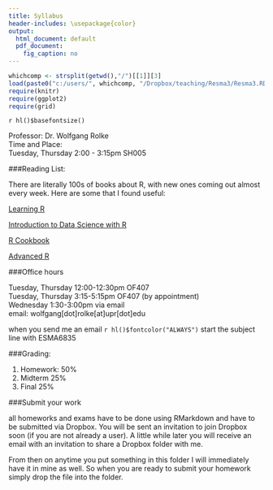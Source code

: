 ```yaml
---
title: Syllabus
header-includes: \usepackage{color} 
output:
  html_document: default
  pdf_document:
    fig_caption: no
---
```

```r
whichcomp <- strsplit(getwd(),"/")[[1]][3]
load(paste0("c:/users/", whichcomp, "/Dropbox/teaching/Resma3/Resma3.RData"))
require(knitr)
require(ggplot2)
require(grid)
```
`r hl()$basefontsize()`

Professor: Dr. Wolfgang Rolke  
Time and Place:  
Tuesday, Thursday 2:00 - 3:15pm  SH005

###Reading List:

There are literally 100s of books about R, with new ones coming out almost every week. Here are some that I found useful:

[Learning R](https://www.amazon.com/Learning-R-Richard-Cotton/dp/1449357105/ref=dp_rm_title_1)

[Introduction to Data Science with R](http://shop.oreilly.com/product/0636920034834.do)

[R Cookbook](https://www.amazon.com/Cookbook-OReilly-Cookbooks-Paul-Teetor/dp/0596809158/ref=dp_rm_title_0)

[Advanced R](https://englianhu.files.wordpress.com/2016/05/advanced-r.pdf)

###Office hours

Tuesday, Thursday 12:00-12:30pm OF407  
Tuesday, Thursday 3:15-5:15pm OF407 (by appointment)  
Wednesday  1:30-3:00pm via email   
email: wolfgang[dot]rolke[at]upr[dot]edu   

when you send me an email `r hl()$fontcolor("ALWAYS")` start the subject line with ESMA6835

###Grading:

1.  Homework: 50%  
2.  Midterm 25%  
3.  Final 25%  

###Submit your work

all homeworks and exams have to be done using RMarkdown and have to be submitted via Dropbox. You will be sent an invitation to join Dropbox soon (if you are not already a user). A little while later you will receive an email with an invitation to share a Dropbox folder with me. 

From then on anytime you put something in this folder I will immediately have it in mine as well. So when you are ready to submit your homework simply drop the file into the folder. 
